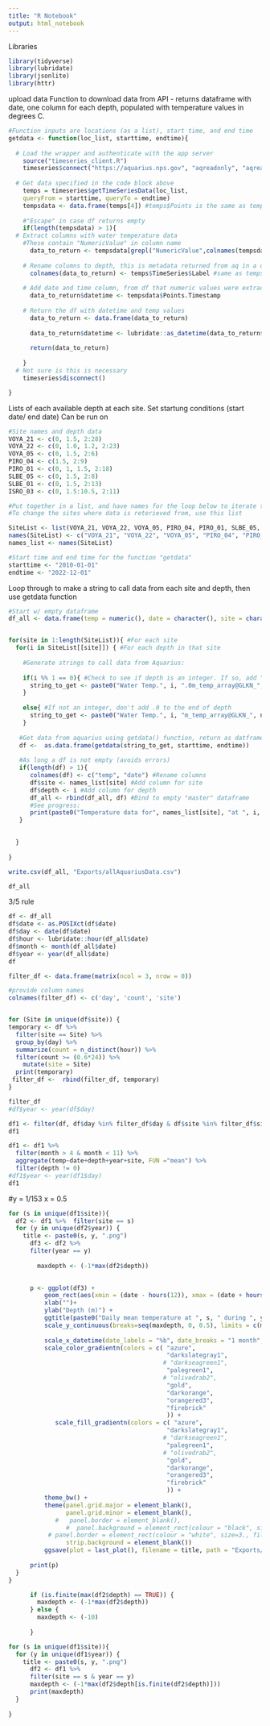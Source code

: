 ```yaml
---
title: "R Notebook"
output: html_notebook
---
```

Libraries
```r
library(tidyverse)
library(lubridate)
library(jsonlite)
library(httr)
```

upload data 
Function to download data from API - returns dataframe with date, one column for each depth, populated with temperature values in degrees C. 
```r

#Function inputs are locations (as a list), start time, and end time
getdata <- function(loc_list, starttime, endtime){
  
  # Load the wrapper and authenticate with the app server
    source("timeseries_client.R")
    timeseries$connect("https://aquarius.nps.gov", "aqreadonly", "aqreadonly")
    
  # Get data specified in the code block above
    temps = timeseries$getTimeSeriesData(loc_list,
    queryFrom = starttime, queryTo = endtime)
    tempsdata <- data.frame(temps[4]) #temps$Points is the same as temps[4]
    
    #"Escape" in case df returns empty
    if(length(tempsdata) > 1){
  # Extract columns with water temperature data
    #These contain "NumericValue" in column name
      data_to_return <- tempsdata[grepl("NumericValue",colnames(tempsdata))]
  
    # Rename columns to depth, this is metadata returned from aq in a different df
      colnames(data_to_return) <- temps$TimeSeries$Label #same as temps[1]
    
    # Add date and time column, from df that numeric values were extracted from
      data_to_return$datetime <- tempsdata$Points.Timestamp
      
    # Return the df with datetime and temp values
      data_to_return <- data.frame(data_to_return)
      
      data_to_return$datetime <- lubridate::as_datetime(data_to_return$datetime)
      
      return(data_to_return)
      
    }
  # Not sure is this is necessary
    timeseries$disconnect()

}
```

Lists of each available depth at each site. Set startung conditions (start date/ end date)
Can be run on 
```r
#Site names and depth data
VOYA_21 <- c(0, 1.5, 2:28)
VOYA_22 <- c(0, 1.0, 1.2, 2:23)
VOYA_05 <- c(0, 1.5, 2:6)
PIRO_04 <- c(1.5, 2:9)
PIRO_01 <- c(0, 1, 1.5, 2:18)
SLBE_05 <- c(0, 1.5, 2:8)
SLBE_01 <- c(0, 1.5, 2:13)
ISRO_03 <- c(0, 1.5:10.5, 2:11)

#Put together in a list, and have names for the loop below to iterate through. 
#To change the sites where data is reterieved from, use this list

SiteList <- list(VOYA_21, VOYA_22, VOYA_05, PIRO_04, PIRO_01, SLBE_05, SLBE_01, ISRO_03)
names(SiteList) <- c("VOYA_21", "VOYA_22", "VOYA_05", "PIRO_04", "PIRO_01", "SLBE_05", "SLBE_01", "ISRO_03")
names_list <- names(SiteList)

#Start time and end time for the function "getdata"
starttime <- "2010-01-01"
endtime <- "2022-12-01"
```


Loop through to make a string to call data from each site and depth, then use getdata function 
```r

#Start w/ empty dataframe
df_all <- data.frame(temp = numeric(), date = character(), site = character(), depth = numeric())


for(site in 1:length(SiteList)){ #For each site
  for(i in SiteList[[site]]) { #For each depth in that site 
    
    #Generate strings to call data from Aquarius: 
    
    if(i %% 1 == 0){ #Check to see if depth is an integer. If so, add ".0" to the string after depth. 
      string_to_get <- paste0("Water Temp.", i, ".0m_temp_array@GLKN_", names_list[site])
    }
    
    else{ #If not an integer, don't add .0 to the end of depth
      string_to_get <- paste0("Water Temp.", i, "m_temp_array@GLKN_", names_list[site])
    }
    
   #Get data from aquarius using getdata() function, return as datframe
   df <-  as.data.frame(getdata(string_to_get, starttime, endtime))
   
   #As long a df is not empty (avoids errors)
   if(length(df) > 1){
      colnames(df) <- c("temp", "date") #Rename columns
      df$site <- names_list[site] #Add column for site
      df$depth <- i #Add column for depth
      df_all <- rbind(df_all, df) #Bind to empty "master" dataframe
      #See progress:
      print(paste0("Temperature data for", names_list[site], "at ", i, " meters successfully retrieved")) 
   }

  
  } 
  
}

```

```r
write.csv(df_all, "Exports/allAquariusData.csv")
```

```r
df_all
```

3/5 rule
```r
df <- df_all
df$date <- as.POSIXct(df$date)
df$day <- date(df$date)
df$hour <- lubridate::hour(df_all$date)
df$month <- month(df_all$date)
df$year <- year(df_all$date)
df
```


```r

filter_df <- data.frame(matrix(ncol = 3, nrow = 0))

#provide column names
colnames(filter_df) <- c('day', 'count', 'site')


for (Site in unique(df$site)) {
temporary <- df %>%
  filter(site == Site) %>%
  group_by(day) %>%
  summarize(count = n_distinct(hour)) %>% 
  filter(count >= (0.6*24)) %>% 
    mutate(site = Site) 
  print(temporary)
 filter_df <-  rbind(filter_df, temporary)
}
```

```r
filter_df
#df$year <- year(df$day)
```



```r
df1 <- filter(df, df$day %in% filter_df$day & df$site %in% filter_df$site)
df1
```

```r
df1 <- df1 %>% 
  filter(month > 4 & month < 11) %>% 
  aggregate(temp~date+depth+year+site, FUN ="mean") %>% 
  filter(depth != 0)
#df1$year <- year(df1$day)
df1
```
#y = 1/153
x = 0.5

```r
for (s in unique(df1$site)){
  df2 <- df1 %>%  filter(site == s)
  for (y in unique(df2$year)) {
    title <- paste0(s, y, ".png") 
      df3 <- df2 %>% 
      filter(year == y)
      
        maxdepth <- (-1*max(df2$depth))

     
      p <- ggplot(df3) +
          geom_rect(aes(xmin = (date - hours(12)), xmax = (date + hours(12)), ymin = -(depth - 0.25), ymax = -(depth +0.25), color = temp, fill = temp)) +
          xlab("")+
          ylab("Depth (m)") +
          ggtitle(paste0("Daily mean temperature at ", s, " during ", y)) +
          scale_y_continuous(breaks=seq(maxdepth, 0, 0.5), limits = c(maxdepth, 0)) +
     
          scale_x_datetime(date_labels = "%b", date_breaks = "1 month", expand = c(0, 0)) +
          scale_color_gradientn(colors = c( "azure",
                                            "darkslategray1",
                                           # "darkseagreen1",
                                            "palegreen1",
                                           # "olivedrab2",
                                            "gold",
                                            "darkorange",
                                            "orangered3",
                                            "firebrick"
                                            )) +
             scale_fill_gradientn(colors = c( "azure",
                                            "darkslategray1",
                                           # "darkseagreen1",
                                            "palegreen1",
                                           # "olivedrab2",
                                            "gold",
                                            "darkorange",
                                            "orangered3",
                                            "firebrick"
                                            )) +
          theme_bw() +
          theme(panel.grid.major = element_blank(), 
                panel.grid.minor = element_blank(), 
             #   panel.border = element_blank(), 
                #  panel.background = element_rect(colour = "black", size=4.4, fill=NA),
           # panel.border = element_rect(colour = "white", size=3., fill=NA),
                strip.background = element_blank()) 
          ggsave(plot = last_plot(), filename = title, path = "Exports/heatMaps")
  
      print(p)
  }        
}
```

```r
  
      if (is.finite(max(df2$depth) == TRUE)) {
        maxdepth <- (-1*max(df2$depth))
      } else {
        maxdepth <- (-10)
  
      }
```

```r
for (s in unique(df1$site)){
  for (y in unique(df1$year)) {
    title <- paste0(s, y, ".png") 
      df2 <- df1 %>% 
      filter(site == s & year == y)
      maxdepth <- (-1*max(df2$depth[is.finite(df2$depth)]))
      print(maxdepth)
  }
  
}
```
```r

```



